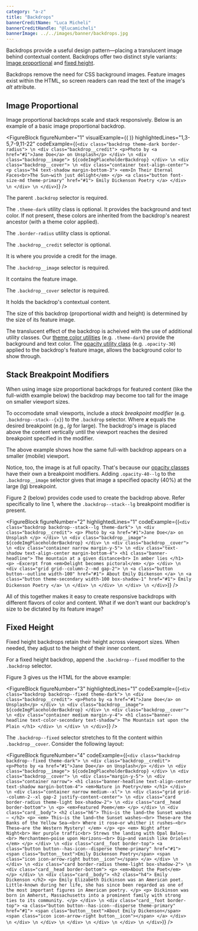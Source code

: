 ```yaml
---
category: "a-z"
title: "Backdrops"
bannerCreditName: "Luca Micheli"
bannerCreditHandle: "@lucamicheli" 
bannerImage: ../../images/banner/backdrops.jpg
---
```



<TextBlock>

Backdrops provide a useful design pattern—placing a translucent image behind contextual content. Backdrops offer two distinct style variants: <a href="#imageProportional">Image proportional</a> and <a href="#fixedHeight">fixed height</a>. 

</TextBlock>

<AccessibilitySpotlight>

Backdrops remove the need for CSS background images. Feature images exist within the HTML, so screen readers can read the text of the image's *alt* attribute.

</AccessibilitySpotlight>

<Divider id="aspect-ratio-sizes" />

<TextBlock>

## Image Proportional

Image proportional backdrops scale and stack responsively. Below is an example of a basic image proportional backdrop.

</TextBlock>

<FigureBlock
    figureNumber="1"
    visualExample={(
        <ImageProportional />
    )}
    highlightedLines="1,3-5,7-9,11-22"
    codeExample={(`
    <div class="backdrop theme-dark border-radius"> \n
        <div class="backdrop__credit">
            <p>Photo by <a href="#1">Jane Doe</a> on Unsplash</p>
        </div> \n
        <div class="backdrop__image">
           ${codeImgPlaceholderBackdrop}
        </div> \n
        <div class="backdrop__cover"> \n
            <div class="container text-align-center">
                <p class="h4 text-shadow margin-bottom-3">
                    <em>In Their Eternal Faces<br>The Sun—with just delight</em>
                </p>
                <a class="button font-size-md theme-primary" href="#1">
                    Emily Dickenson Poetry
                </a>
            </div> \n
        </div> \n
    </div>
    `)}
/>

<TableLineDescBlock targetFigure="1">

<TableLineDescRow lines="1">

The parent `.backdrop` selector is required.

The `.theme-dark` utility class is optional. It provides the background and text color. If not present, these colors are inherited from the backdrop's nearest ancestor (with a theme color applied).

The `.border-radius` utility class is optional.

</TableLineDescRow>

<TableLineDescRow lines="3-5">

The `.backdrop__credit` selector is optional.

It is where you provide a credit for the image.

</TableLineDescRow>

<TableLineDescRow lines="7-9">

The `.backdrop__image` selector is required.

It contains the feature image.

</TableLineDescRow>

<TableLineDescRow lines="11-22">

The `.backdrop__cover` selector is required. 

It holds the backdrop's contextual content.

</TableLineDescRow>

</TableLineDescBlock>

<TextBlock>

The size of this backdrop (proportional width and height) is determined by the size of its feature image.

The translucent effect of the backdrop is acheived with the use of additional utility classes. Our <a href="#1">theme color utilities</a> (e.g. `.theme-dark`) provide the background and text color. The <a href="#1">opacity utility class</a> (e.g. `.opacity-30`) applied to the backdrop's feature image, allows the background color to show through.

</TextBlock>

<TextBlock>

## Stack Breakpoint Modifiers

When using image size proportional backdrops for featured content (like the full-width example below) the backdrop may become too tall for the image on smaller viewport sizes.

</TextBlock>

<StackBreakpointModifier />

<TextBlock>

To occomodate small viewports, include a *stack breakpoint modifier* (e.g. `.backdrop--stack--{x}`) to the `.backdrop` selector. Where ***x*** equals the desired breakpoint (e.g., *lg* for large). The backdrop's image is placed above the content vertically until the viewport reaches the desired breakpoint specified in the modifier.

</TextBlock>

<BrowserFrame frameSrc="../../iframe-examples/backdrop-stack-mobile.html" frameWidth="narrow" />

<TextBlock>

The above example shows how the same full-with backdrop appears on a smaller (mobile) viewport.

Notice, too, the image is at full opacity. That's because our <a href="#1">opacity classes</a> have their own a breakpoint modifiers. Adding `.opacity-40--lg` to the `.backdrop__image` selector gives that image a specified opacity (40%) at the large (lg) breakpoint.

Figure 2 (below) provides code used to create the backdrop above. Refer specifically to line 1, where the `.backdrop--stack--lg` breakpoint modifier is present.

</TextBlock>

<FigureBlock
    figureNumber="2"
    highlightedLines="1"
    codeExample={(`
        <div class="backdrop backdrop--stack--lg theme-dark"> \n
            <div class="backdrop__credit">
                <p>
                    Photo by <a href="#1">Jane Doe</a> on Unsplash
                </p>
            </div> \n
            <div class="backdrop__image">
                ${codeImgPlaceholderBackdrop}
            </div> \n
            <div class="backdrop__cover"> \n
                <div class="container narrow margin-y-5"> \n
                    <div class="text-shadow text-align-center margin-bottom-4">
                        <h1 class="banner-headline">
                            The mountain at a given distance<br>
                            In amber lies
                        </h1>
                        <p>
                            —Excerpt from <em>Delight becomes pictoral</em>
                        </p>
                    </div> \n
                    <div class="grid grid--column-2--md gap-2"> \n
                        <a class="button button--outline width-100" href="#1">
                            About Emily Dickenson
                        </a> \n
                        <a class="button theme-secondary width-100 box-shadow-1" href="#1">
                            Emily Dickenson Poetry
                        </a> \n
                    </div> \n
                </div> \n
            </div> \n
        </div>
    `)}
/>

<TextBlock>

All of this together makes it easy to create responsive backdrops with different flavors of color and content. What if we don't want our backdrop's size to be dictated by its feature image?

</TextBlock>

<Divider id="fixedHeight" />

<TextBlock>

## Fixed Height

Fixed height backdrops retain their height across viewport sizes. When needed, they adjust to the height of their inner content.

For a fixed height backdrop, append the `.backdrop--fixed` modifier to the `.backdrop` selector.

</TextBlock>

<FixedHeight />

<TextBlock>

Figure 3 gives us the HTML for the above example:

</TextBlock>

<FigureBlock
    figureNumber="3"
    highlightedLines="1"
    codeExample={(`
        <div class="backdrop backdrop--fixed theme-dark"> \n
            <div class="backdrop__credit">
                <p>Photo by <a href="#1">Jane Doe</a> on Unsplash</p>
            </div> \n
            <div class="backdrop__image">
                ${codeImgPlaceholderBackdrop}
            </div> \n
            <div class="backdrop__cover"> \n
                <div class="container medium margin-y-4">
                    <h1 class="banner-headline text-color-secondary text-shadow">
                        The Mountain sat upon the Plain
                    </h1>
                </div> \n
            </div> \n
        </div>
    `)}
/>

<TextBlock>

The `.backdrop--fixed` selector stretches to fit the content within `.backdrop__cover`. Consider the following layout:

</TextBlock>

<FixedHeightStretch />

<FigureBlock
    figureNumber="4"
    codeExample={(`
        <div class="backdrop backdrop--fixed theme-dark"> \n
            <div class="backdrop__credit">
                <p>Photo by <a href="#1">Jane Doe</a> on Unsplash</p>
            </div> \n
            <div class="backdrop__image">
                ${codeImgPlaceholderBackdrop}
            </div> \n
            <div class="backdrop__cover"> \n
                <div class="margin-y-5"> \n
                    <div class="container narrow">
                        <h1 class="banner-headline text-align-center text-shadow margin-bottom-4">
                        <em>Nature in Poetry</em>
                        </h1>
                    </div> \n
                    <div class="container narrow medium--xl"> \n
                        <div class="grid grid--column-2--xl gap-2 justify-content-center"> \n
                            <div class="card border-radius theme-light box-shadow-2"> \n
                                <div class="card__head border-bottom"> \n
                                    <p>
                                        <em>Featured Poem</em>
                                    </p>
                                </div> \n
                                <div class="card__body">
                                    <h2 class="h6">
                                        This—is the land—the Sunset washes—
                                    </h2>
                                    <p>
                                        <em>
                                            This—is the land—the Sunset washes—<br>
                                            These—are the Banks of the Yellow Sea—<br>
                                            Where it rose—or whither it rushes—<br>
                                            These—are the Western Mystery!
                                        </em>
                                    </p>
                                    <p>
                                        <em>
                                            Night after Night<br>
                                            Her purple traffic<br>
                                            Strews the landing with Opal Bales—<br>
                                            Merchantmen—poise upon Horizons—<br>
                                            Dip—and vanish like Orioles!
                                        </em>
                                    </p>
                                </div> \n
                                <div class="card__foot border-top">
                                    <a class="button button--has-icon--disperse theme-primary" href="#1">
                                        <span class="button__text">Emily Dickenson Poetry</span>
                                        <span class="icon icon-arrow-right button__icon"></span>
                                    </a>
                                </div> \n
                            </div> \n
                            <div class="card border-radius theme-light box-shadow-2"> \n
                                <div class="card__head border-bottom">
                                    <p>
                                        <em>About the Poet</em>
                                    </p>
                                </div> \n
                                <div class="card__body">
                                    <h2 class="h4">
                                        Emily Dickenson
                                    </h2>
                                    <p>
                                        Emily Elizabeth Dickinson was an American poet. Little-known during her life, she has since been regarded as one of the most important figures in American poetry.
                                    </p>
                                    <p>
                                        Dickinson was born in Amherst, Massachusetts into a prominent family with strong ties to its community.
                                    </p>
                                </div> \n
                                <div class="card__foot border-top">
                                    <a class="button button--has-icon--disperse theme-primary" href="#1">
                                        <span class="button__text">About Emily Dickenson</span>
                                        <span class="icon icon-arrow-right button__icon"></span>
                                    </a>
                                </div> \n
                            </div> \n
                        </div> \n
                    </div> \n
                </div> \n
            </div> \n
        </div>
    `)}
/>